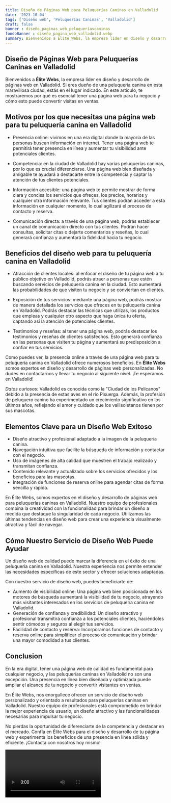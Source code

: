 ```yaml
---
title: Diseño de Páginas Web para Peluquerías Caninas en Valladolid
date: '2023-10-04'
tags: ['Diseño web', 'Peluquerías Caninas', 'Valladolid']
draft: false
banner : diseño_paginas_web_peluqueríascaninas
fondoBanner : diseño_pagina_web_valladolid.webp
summary: Bienvenidos a Élite Webs, la empresa líder en diseño y desarrollo de páginas web en Valladolid. Si eres dueño de una peluquería canina en esta maravillosa ciudad, estás en el lugar indicado. En este artículo, te mostraremos por qué es esencial tener una página web para tu negocio y cómo esto puede convertir visitas en ventas.
---
```


## Diseño de Páginas Web para Peluquerías Caninas en Valladolid

Bienvenidos a **Élite Webs**, la empresa líder en diseño y desarrollo de páginas web en Valladolid. Si eres dueño de una peluquería canina en esta maravillosa ciudad, estás en el lugar indicado. En este artículo, te mostraremos por qué es esencial tener una página web para tu negocio y cómo esto puede convertir visitas en ventas.

## Motivos por los que necesitas una página web para tu peluquería canina en Valladolid

- Presencia online: vivimos en una era digital donde la mayoría de las personas buscan información en internet. Tener una página web te permitirá tener presencia en línea y aumentar tu visibilidad ante potenciales clientes.

- Competencia: en la ciudad de Valladolid hay varias peluquerías caninas, por lo que es crucial diferenciarse. Una página web bien diseñada y amigable te ayudará a destacarte entre la competencia y captar la atención de tus clientes potenciales.

- Información accesible: una página web te permite mostrar de forma clara y concisa los servicios que ofreces, los precios, horarios y cualquier otra información relevante. Tus clientes podrán acceder a esta información en cualquier momento, lo cual agilizará el proceso de contacto y reserva.

- Comunicación directa: a través de una página web, podrás establecer un canal de comunicación directo con tus clientes. Podrán hacer consultas, solicitar citas o dejarte comentarios y reseñas, lo cual generará confianza y aumentará la fidelidad hacia tu negocio.

## Beneficios del diseño web para tu peluquería canina en Valladolid

- Atracción de clientes locales: al enfocar el diseño de tu página web a tu público objetivo en Valladolid, podrás atraer a personas que estén buscando servicios de peluquería canina en la ciudad. Esto aumentará las probabilidades de que visiten tu negocio y se conviertan en clientes.

- Exposición de tus servicios: mediante una página web, podrás mostrar de manera detallada los servicios que ofreces en tu peluquería canina en Valladolid. Podrás destacar las técnicas que utilizas, los productos que empleas y cualquier otro aspecto que haga única tu oferta, captando así la atención de potenciales clientes.

- Testimonios y reseñas: al tener una página web, podrás destacar los testimonios y reseñas de clientes satisfechos. Esto generará confianza en las personas que visiten tu página y aumentará su predisposición a confiar en tus servicios.

Como puedes ver, la presencia online a través de una página web para tu peluquería canina en Valladolid ofrece numerosos beneficios. En **Élite Webs** somos expertos en diseño y desarrollo de páginas web personalizadas. No dudes en contactarnos y llevar tu negocio al siguiente nivel. ¡Te esperamos en Valladolid!

*Datos curiosos:* Valladolid es conocida como la "Ciudad de los Pelícanos" debido a la presencia de estas aves en el río Pisuerga. Además, la profesión de peluquero canino ha experimentado un crecimiento significativo en los últimos años, reflejando el amor y cuidado que los vallisoletanos tienen por sus mascotas.

<GifSeo />

<Cta />

## Elementos Clave para un Diseño Web Exitoso

- Diseño atractivo y profesional adaptado a la imagen de la peluquería canina.
- Navegación intuitiva que facilite la búsqueda de información y contactar con el negocio.
- Uso de imágenes de alta calidad que muestren el trabajo realizado y transmitan confianza.
- Contenido relevante y actualizado sobre los servicios ofrecidos y los beneficios para las mascotas.
- Integración de funciones de reserva online para agendar citas de forma sencilla y rápida.

En Élite Webs, somos expertos en el diseño y desarrollo de páginas web para peluquerías caninas en Valladolid. Nuestro equipo de profesionales combina la creatividad con la funcionalidad para brindar un diseño a medida que destaque la singularidad de cada negocio. Utilizamos las últimas tendencias en diseño web para crear una experiencia visualmente atractiva y fácil de navegar.

## Cómo Nuestro Servicio de Diseño Web Puede Ayudar

Un diseño web de calidad puede marcar la diferencia en el éxito de una peluquería canina en Valladolid. Nuestra experiencia nos permite entender las necesidades específicas de este sector y ofrecer soluciones adaptadas.

Con nuestro servicio de diseño web, puedes beneficiarte de:

- Aumento de visibilidad online: Una página web bien posicionada en los motores de búsqueda aumentará la visibilidad de tu negocio, atrayendo más visitantes interesados en los servicios de peluquería canina en Valladolid.
- Generación de confianza y credibilidad: Un diseño atractivo y profesional transmitirá confianza a los potenciales clientes, haciéndoles sentir cómodos y seguros al elegir tus servicios.
- Facilidad de contacto y reserva: Incorporamos funciones de contacto y reserva online para simplificar el proceso de comunicación y brindar una mayor comodidad a tus clientes.

## Conclusion

En la era digital, tener una página web de calidad es fundamental para cualquier negocio, y las peluquerías caninas en Valladolid no son una excepción. Una presencia en línea bien diseñada y optimizada puede ampliar el alcance de tu negocio y convertir visitantes en ventas.

En Élite Webs, nos enorgullece ofrecer un servicio de diseño web personalizado y orientado a resultados para peluquerías caninas en Valladolid. Nuestro equipo de profesionales está comprometido en brindar la mejor experiencia de usuario, un diseño atractivo y las funcionalidades necesarias para impulsar tu negocio.

No pierdas la oportunidad de diferenciarte de la competencia y destacar en el mercado. Confía en Élite Webs para el diseño y desarrollo de tu página web y experimenta los beneficios de una presencia en línea sólida y eficiente. ¡Contacta con nosotros hoy mismo!

<Video />

<CtaBot job='Peluquerías Caninas' city='Valladolid'/>

<Gmaps query='Valladolid+españa+maps' />